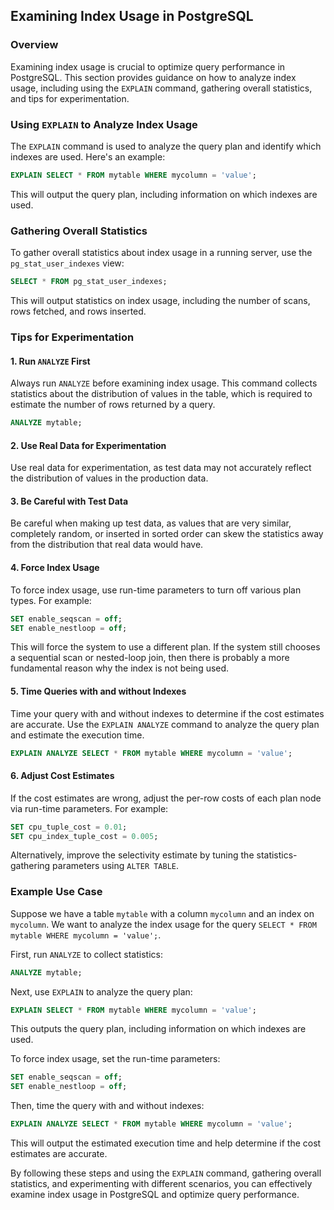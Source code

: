 ## Examining Index Usage in PostgreSQL

### Overview

Examining index usage is crucial to optimize query performance in PostgreSQL. This section provides guidance on how to analyze index usage, including using the `EXPLAIN` command, gathering overall statistics, and tips for experimentation.

### Using `EXPLAIN` to Analyze Index Usage

The `EXPLAIN` command is used to analyze the query plan and identify which indexes are used. Here's an example:

```sql
EXPLAIN SELECT * FROM mytable WHERE mycolumn = 'value';
```

This will output the query plan, including information on which indexes are used.

### Gathering Overall Statistics

To gather overall statistics about index usage in a running server, use the `pg_stat_user_indexes` view:

```sql
SELECT * FROM pg_stat_user_indexes;
```

This will output statistics on index usage, including the number of scans, rows fetched, and rows inserted.

### Tips for Experimentation

#### 1. Run `ANALYZE` First

Always run `ANALYZE` before examining index usage. This command collects statistics about the distribution of values in the table, which is required to estimate the number of rows returned by a query.

```sql
ANALYZE mytable;
```

#### 2. Use Real Data for Experimentation

Use real data for experimentation, as test data may not accurately reflect the distribution of values in the production data.

#### 3. Be Careful with Test Data

Be careful when making up test data, as values that are very similar, completely random, or inserted in sorted order can skew the statistics away from the distribution that real data would have.

#### 4. Force Index Usage

To force index usage, use run-time parameters to turn off various plan types. For example:

```sql
SET enable_seqscan = off;
SET enable_nestloop = off;
```

This will force the system to use a different plan. If the system still chooses a sequential scan or nested-loop join, then there is probably a more fundamental reason why the index is not being used.

#### 5. Time Queries with and without Indexes

Time your query with and without indexes to determine if the cost estimates are accurate. Use the `EXPLAIN ANALYZE` command to analyze the query plan and estimate the execution time.

```sql
EXPLAIN ANALYZE SELECT * FROM mytable WHERE mycolumn = 'value';
```

#### 6. Adjust Cost Estimates

If the cost estimates are wrong, adjust the per-row costs of each plan node via run-time parameters. For example:

```sql
SET cpu_tuple_cost = 0.01;
SET cpu_index_tuple_cost = 0.005;
```

Alternatively, improve the selectivity estimate by tuning the statistics-gathering parameters using `ALTER TABLE`.

### Example Use Case

Suppose we have a table `mytable` with a column `mycolumn` and an index on `mycolumn`. We want to analyze the index usage for the query `SELECT * FROM mytable WHERE mycolumn = 'value';`.

First, run `ANALYZE` to collect statistics:

```sql
ANALYZE mytable;
```

Next, use `EXPLAIN` to analyze the query plan:

```sql
EXPLAIN SELECT * FROM mytable WHERE mycolumn = 'value';
```

This outputs the query plan, including information on which indexes are used.

To force index usage, set the run-time parameters:

```sql
SET enable_seqscan = off;
SET enable_nestloop = off;
```

Then, time the query with and without indexes:

```sql
EXPLAIN ANALYZE SELECT * FROM mytable WHERE mycolumn = 'value';
```

This will output the estimated execution time and help determine if the cost estimates are accurate.

By following these steps and using the `EXPLAIN` command, gathering overall statistics, and experimenting with different scenarios, you can effectively examine index usage in PostgreSQL and optimize query performance.
